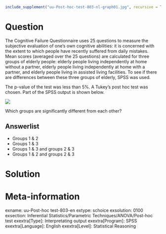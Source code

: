 ```r
include_supplement("uu-Post-hoc-test-803-nl-graph01.jpg", recursive = TRUE)
```
Question
========
The Cognitive Failure Questionnaire uses 25 questions to measure the subjective evaluation of one's own cognitive abilities: it is concerned with the extent to which people have recently suffered from daily mistakes. Mean scores (averaged over the 25 questions) are calculated for three groups of elderly people: elderly people living independently at home without a partner, elderly people living independently at home with a partner, and elderly people living in assisted living facilities. To see if there are differences between these three groups of elderly, SPSS was used.

The p-value of the test was less than 5%. A Tukey's post hoc test was chosen. Part of the SPSS output is shown below.

![](uu-Post-hoc-test-803-nl-graph01.jpg)

Which groups are significantly different from each other?

Answerlist
----------
* Groups 1 & 2
* Groups 1 & 3
* Groups 1 & 3 and groups 2 & 3
* Groups 1 & 2 and groups 2 & 3


Solution
========

Meta-information
================
exname: uu-Post-hoc test-803-en
extype: schoice
exsolution: 0100
exsection: Inferential Statistics/Parametric Techniques/ANOVA/Post-hoc test
exextra[Type]: Interpretating output
exextra[Program]: SPSS
exextra[Language]: English
exextra[Level]: Statistical Reasoning